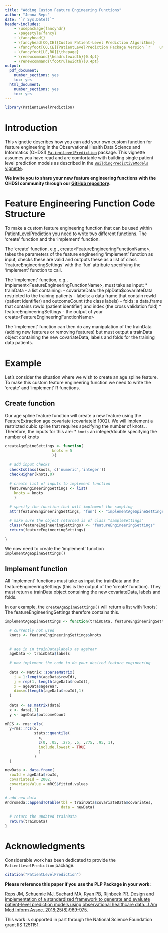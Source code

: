 ```yaml
---
title: "Adding Custom Feature Engineering Functions"
author: "Jenna Reps"
date: "`r Sys.Date()`"
header-includes:
    - \usepackage{fancyhdr}
    - \pagestyle{fancy}
    - \fancyhead{}
    - \fancyhead[CO,CE]{Custom Patient-Level Prediction Algorithms}
    - \fancyfoot[CO,CE]{PatientLevelPrediction Package Version `r    utils::packageVersion("PatientLevelPrediction")`}
    - \fancyfoot[LE,RO]{\thepage}
    - \renewcommand{\headrulewidth}{0.4pt}
    - \renewcommand{\footrulewidth}{0.4pt}
output:
  pdf_document:
    number_sections: yes
    toc: yes
  html_document:
    number_sections: yes
    toc: yes
---
```

<!--
%\VignetteEngine{knitr}
%\VignetteIndexEntry{Adding Custom Feature Engineering}
-->

```r
library(PatientLevelPrediction)
```
# Introduction

This vignette describes how you can add your own custom function for feature engineering in the Observational Health Data Sciencs and Informatics (OHDSI) [`PatientLevelPrediction`](http://github.com/OHDSI/PatientLevelPrediction) package. This vignette assumes you have read and are comfortable with building single patient level prediction models as described in the  [`BuildingPredictiveModels` vignette](https://github.com/OHDSI/PatientLevelPrediction/blob/master/inst/doc/BuildingPredictiveModels.pdf).

**We invite you to share your new feature engineering functions with the OHDSI community through our [GitHub repository](http://github.com/OHDSI/PatientLevelPrediction).**

# Feature Engineering Function Code Structure 

To make a custom feature engineering function that can be used within PatientLevelPrediction you need to write two different functions.  The 'create' function and the 'implement' function.  

The 'create' function, e.g., create\<FeatureEngineeringFunctionName\>, takes the parameters of the feature engineering 'implement' function as input, checks these are valid and outputs these as a list of class 'featureEngineeringSettings' with the 'fun' attribute specifying the 'implement' function to call.

The 'implement' function, e.g., implement\<FeatureEngineeringFunctionName\>,  must take as input:
 * trainData - a list containing:
   - covariateData: the plpData$covariateData restricted to the training patients
   - labels: a data frame that contain rowId (patient identifier) and outcomeCount (the class labels)
   - folds: a data.frame that contains rowId (patient identifier) and index (the cross validation fold)
 * featureEngineeringSettings - the output of your create\<FeatureEngineeringFunctionName\>
 
The 'implement' function can then do any manipulation of the trainData (adding new features or removing features) but must output a trainData object containing the new covariateData, labels and folds for the training data patients.

# Example

Let's consider the situation where we wish to create an age spline feature.  To make this custom feature engineering function we need to write the 'create' and 'implement' R functions.

## Create function

Our age spline feature function will create a new feature using the FeatureExtraction age covariate (covariateId 1002).  We will implement a restricted cubic spline that requires specifying the number of knots.
.  Therefore, the inputs for this are: 
 * `knots` an integer/double specifying the number of knots
 
```r
createAgeSpineSettings <- function(
                     knots = 5
                     ){
  
  # add input checks
  checkIsClass(knots, c('numeric','integer'))
  checkHigher(knots,0)
  
  # create list of inputs to implement function
  featureEngineeringSettings <- list(
    knots = knots
    )
  
  # specify the function that will implement the sampling
  attr(featureEngineeringSettings, "fun") <- "implementAgeSpineSettings"

  # make sure the object returned is of class "sampleSettings"
  class(featureEngineeringSettings) <- "featureEngineeringSettings"
  return(featureEngineeringSettings)
  
}
```

We now need to create the 'implement' function `implementAgeSpineSettings()`

## Implement function

All 'implement' functions must take as input the trainData and the featureEngineeringSettings (this is the output of the 'create' function).  They must return a trainData object containing the new covariateData, labels and folds.

In our example, the `createAgeSpineSettings()` will return a list with 'knots'.  The featureEngineeringSettings therefore contains this.

```r
implementAgeSpineSettings <- function(trainData, featureEngineeringSettings){

  # currently not used
  knots <- featureEngineeringSettings$knots
  
  
  # age in in trainData$labels as ageYear
  ageData <- trainData$labels
  
  # now implement the code to do your desired feature engineering
  
  data <- Matrix::sparseMatrix(
    i = 1:length(ageData$rowId),
    j = rep(1, length(ageData$rowId)),
    x = ageData$ageYear,
    dims=c(length(ageData$rowId),1)
  )
  
  data <- as.matrix(data)
  x <- data[,1]
  y <- ageData$outcomeCount
  
mRCS <- rms::ols(
  y~rms::rcs(x, 
             stats::quantile(
               x, 
               c(0, .05, .275, .5, .775, .95, 1),
               include.lowest = TRUE
               )
             )
  )

newData <- data.frame(
  rowId = ageData$rowId,
  covariateId = 2002,
  covariateValue = mRCS$fitted.values
  )

# add new data
Andromeda::appendToTable(tbl = trainData$covariateData$covariates, 
                         data = newData)
  
  # return the updated trainData
  return(trainData)
}

```


# Acknowledgments

Considerable work has been dedicated to provide the `PatientLevelPrediction` package.

```r
citation("PatientLevelPrediction")
```

**Please reference this paper if you use the PLP Package in your work:**

[Reps JM, Schuemie MJ, Suchard MA, Ryan PB, Rijnbeek PR. Design and implementation of a standardized framework to generate and evaluate patient-level prediction models using observational healthcare data. J Am Med Inform Assoc. 2018;25(8):969-975.](http://dx.doi.org/10.1093/jamia/ocy032)


This work is supported in part through the National Science Foundation grant IIS 1251151.



